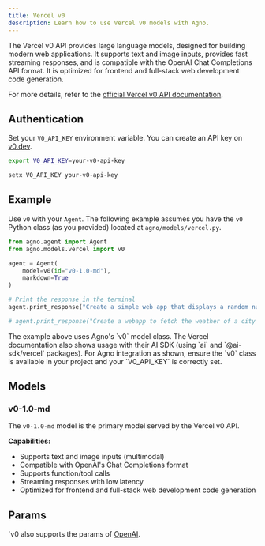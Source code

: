 ```yaml
---
title: Vercel v0
description: Learn how to use Vercel v0 models with Agno.
---
```


The Vercel v0 API provides large language models, designed for building modern web applications. It supports text and image inputs, provides fast streaming responses, and is compatible with the OpenAI Chat Completions API format. It is optimized for frontend and full-stack web development code generation.

For more details, refer to the [official Vercel v0 API documentation](https://vercel.com/docs/v0/api).

## Authentication

Set your `V0_API_KEY` environment variable. You can create an API key on [v0.dev](https://v0.dev/chat/settings/keys).

<CodeGroup>

```bash Mac
export V0_API_KEY=your-v0-api-key
```

```bash Windows
setx V0_API_KEY your-v0-api-key
```

</CodeGroup>

## Example

Use `v0` with your `Agent`. The following example assumes you have the `v0` Python class (as you provided) located at `agno/models/vercel.py`.

<CodeGroup>

```python agent.py
from agno.agent import Agent
from agno.models.vercel import v0

agent = Agent(
    model=v0(id="v0-1.0-md"),
    markdown=True
)

# Print the response in the terminal
agent.print_response("Create a simple web app that displays a random number between 1 and 100.")

# agent.print_response("Create a webapp to fetch the weather of a city and display humidity, temperature, and wind speed in cards, use shadcn components and tailwind css")

```

</CodeGroup>

<Note>
The example above uses Agno's `v0` model class. The Vercel documentation also shows usage with their AI SDK (using `ai` and `@ai-sdk/vercel` packages). For Agno integration as shown, ensure the `v0` class is available in your project and your `V0_API_KEY` is correctly set.
</Note>

## Models

### v0-1.0-md

The `v0-1.0-md` model is the primary model served by the Vercel v0 API.

**Capabilities:**

*   Supports text and image inputs (multimodal)
*   Compatible with OpenAI's Chat Completions format
*   Supports function/tool calls
*   Streaming responses with low latency
*   Optimized for frontend and full-stack web development code generation

## Params

<Snippet file="model-v0-params.mdx" />

`v0 also supports the params of [OpenAI](/reference/models/openai).
